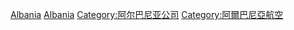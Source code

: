 {{Commonscat|Airlines of Albania}}

[[Category:各国航空公司|Albania]]
[[Category:欧洲航空公司|Albania]]
[[Category:阿尔巴尼亚公司|Category:阿尔巴尼亚公司]]
[[Category:阿爾巴尼亞航空|Category:阿爾巴尼亞航空]]